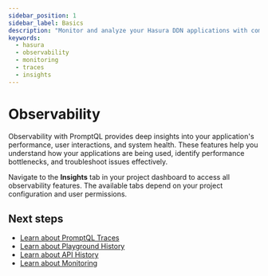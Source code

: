 ```yaml
---
sidebar_position: 1
sidebar_label: Basics
description: "Monitor and analyze your Hasura DDN applications with comprehensive observability features"
keywords:
  - hasura
  - observability
  - monitoring
  - traces
  - insights
---
```


# Observability

Observability with PromptQL provides deep insights into your application's performance, user interactions, and system
health. These features help you understand how your applications are being used, identify performance bottlenecks, and
troubleshoot issues effectively.

Navigate to the **Insights** tab in your project dashboard to access all observability features. The available tabs
depend on your project configuration and user permissions.

## Next steps

- [Learn about PromptQL Traces](/observability/promptql-traces)
- [Learn about Playground History](/observability/playground-history)
- [Learn about API History](/observability/api-history)
- [Learn about Monitoring](/observability/monitoring)
